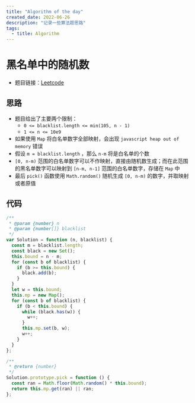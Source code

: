 ```yaml
---
title: "Algorithm of the day"
created_date: 2022-06-26
description: "记录一些算法题思路"
tags:
  - title: Algorithm
---
```


# 黑名单中的随机数

- 题目链接：[Leetcode](https://leetcode.cn/problems/random-pick-with-blacklist/)

## 思路
- 题目给出了主要两个限制：
    - `0 <= blacklist.length <= min(105, n - 1)`
    - `1 <= n <= 10e9`
- 如果使用 `Map` 将白名单数字全部映射，会出现 `javascript heap out of memory` 错误
- 假设 `m = blacklist.length` ，那么 `n-m` 将是白名单的个数
- `[0, n-m)` 范围的白名单数字可以不作映射，直接由随机数生成；而在此范围的黑名单数字可以映射到 `[n-m, n-1]` 范围的白名单数字，存储在 `Map` 中
- 最后 `pick()` 函数使用 `Math.random()` 随机生成 `[0, n-m)` 的数字，并取映射或者原值

## 代码

```javascript
/**
 * @param {number} n
 * @param {number[]} blacklist
 */
var Solution = function (n, blacklist) {
  const m = blacklist.length;
  const black = new Set();
  this.bound = n - m;
  for (const b of blacklist) {
    if (b >= this.bound) {
      black.add(b);
    }
  }
  let w = this.bound;
  this.mp = new Map();
  for (const b of blacklist) {
    if (b < this.bound) {
      while (black.has(w)) {
        w++;
      }
      this.mp.set(b, w);
      w++;
    }
  }
};

/**
 * @return {number}
 */
Solution.prototype.pick = function () {
  const ran = Math.floor(Math.random() * this.bound);
  return this.mp.get(ran) || ran;
};
```
